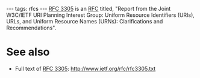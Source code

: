 ---
tags: rfcs
---
[[RFC 3305]] is an [[RFC]] titled, "Report from the Joint W3C/IETF URI Planning Interest Group: Uniform Resource Identifiers (URIs), URLs, and Uniform Resource Names (URNs): Clarifications and Recommendations".

= See also =

* Full text of [[RFC 3305]]: http://www.ietf.org/rfc/rfc3305.txt
